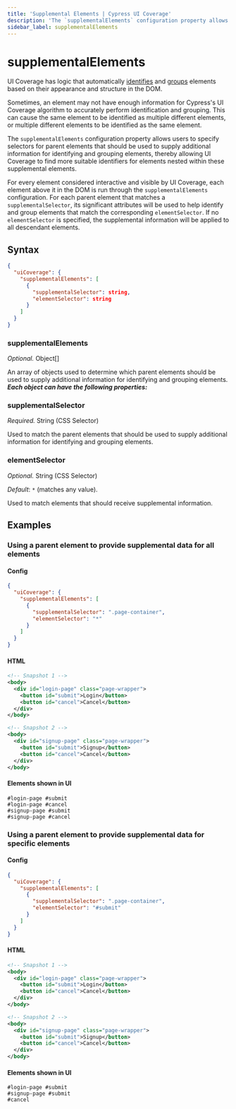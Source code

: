```yaml
---
title: 'Supplemental Elements | Cypress UI Coverage'
description: 'The `supplementalElements` configuration property allows users to specify additional elements that should be included in UI Coverage.'
sidebar_label: supplementalElements
---
```


# supplementalElements

<UICovAddon />

UI Coverage has logic that automatically [identifies](/ui-coverage/core-concepts/element-identification) and [groups](/ui-coverage/core-concepts/element-grouping) elements based on their appearance and structure in the DOM.

Sometimes, an element may not have enough information for Cypress's UI Coverage algorithm to accurately perform identification and grouping. This can cause the same element to be identified as multiple different elements, or multiple different elements to be identified as the same element.

The `supplementalElements` configuration property allows users to specify selectors for parent elements that should be used to supply additional information for identifying and grouping elements, thereby allowing UI Coverage to find more suitable identifiers for elements nested within these supplemental elements.

For every element considered interactive and visible by UI Coverage, each element above it in the DOM is run through the `supplementalElements` configuration. For each parent element that matches a `supplementalSelector`, its significant attributes will be used to help identify and group elements that match the corresponding `elementSelector`. If no `elementSelector` is specified, the supplemental information will be applied to all descendant elements.

## Syntax

```json
{
  "uiCoverage": {
    "supplementalElements": [
      {
        "supplementalSelector": string,
        "elementSelector": string
      }
    ]
  }
}
```

### supplementalElements

_Optional._ Object\[]

An array of objects used to determine which parent elements should be used to supply additional information for identifying and grouping elements. _**Each object can have the following properties:**_

### supplementalSelector

_Required._ String (CSS Selector)

Used to match the parent elements that should be used to supply additional information for identifying and grouping elements.

### elementSelector

_Optional._ String (CSS Selector)

_Default_: `*` (matches any value).

Used to match elements that should receive supplemental information.

## Examples

### Using a parent element to provide supplemental data for all elements

#### Config

```json
{
  "uiCoverage": {
    "supplementalElements": [
      {
        "supplementalSelector": ".page-container",
        "elementSelector": "*"
      }
    ]
  }
}
```

#### HTML

```xml
<!-- Snapshot 1 -->
<body>
  <div id="login-page" class="page-wrapper">
    <button id="submit">Login</button>
    <button id="cancel">Cancel</button>
  </div>
</body>

<!-- Snapshot 2 -->
<body>
  <div id="signup-page" class="page-wrapper">
    <button id="submit">Signup</button>
    <button id="cancel">Cancel</button>
  </div>
</body>
```

#### Elements shown in UI

```
#login-page #submit
#login-page #cancel
#signup-page #submit
#signup-page #cancel
```

### Using a parent element to provide supplemental data for specific elements

#### Config

```json
{
  "uiCoverage": {
    "supplementalElements": [
      {
        "supplementalSelector": ".page-container",
        "elementSelector": "#submit"
      }
    ]
  }
}
```

#### HTML

```xml
<!-- Snapshot 1 -->
<body>
  <div id="login-page" class="page-wrapper">
    <button id="submit">Login</button>
    <button id="cancel">Cancel</button>
  </div>
</body>

<!-- Snapshot 2 -->
<body>
  <div id="signup-page" class="page-wrapper">
    <button id="submit">Signup</button>
    <button id="cancel">Cancel</button>
  </div>
</body>
```

#### Elements shown in UI

```
#login-page #submit
#signup-page #submit
#cancel
```
